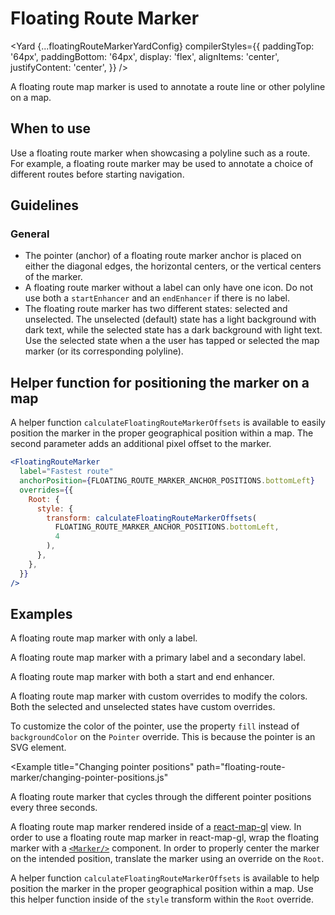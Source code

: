 <!--
Copyright (c) Uber Technologies, Inc.

This source code is licensed under the MIT license found in the
LICENSE file in the root directory of this source tree.
-->






# Floating Route Marker

<Yard
  {...floatingRouteMarkerYardConfig}
  compilerStyles={{
    paddingTop: '64px',
    paddingBottom: '64px',
    display: 'flex',
    alignItems: 'center',
    justifyContent: 'center',
  }}
/>

A floating route map marker is used to annotate a route line or other polyline on a map.

## When to use

Use a floating route marker when showcasing a polyline such as a route. For example, a floating route marker may be used to annotate a choice of different routes before starting navigation.

## Guidelines

### General

- The pointer (anchor) of a floating route marker anchor is placed on either the diagonal edges, the horizontal centers, or the vertical centers of the marker.
- A floating route marker without a label can only have one icon. Do not use both a `startEnhancer` and an `endEnhancer` if there is no label.
- The floating route marker has two different states: selected and unselected. The unselected (default) state has a light background with dark text, while the selected state has a dark background with light text. Use the selected state when a the user has tapped or selected the map marker (or its corresponding polyline).

## Helper function for positioning the marker on a map

A helper function `calculateFloatingRouteMarkerOffsets` is available to easily position the marker in the proper geographical position within a map. The second parameter adds an additional pixel offset to the marker.

```jsx
<FloatingRouteMarker
  label="Fastest route"
  anchorPosition={FLOATING_ROUTE_MARKER_ANCHOR_POSITIONS.bottomLeft}
  overrides={{
    Root: {
      style: {
        transform: calculateFloatingRouteMarkerOffsets(
          FLOATING_ROUTE_MARKER_ANCHOR_POSITIONS.bottomLeft,
          4
        ),
      },
    },
  }}
/>
```

## Examples

<Example title="Basic usage" path="floating-route-marker/basic.js">
  <FloatingMarkerContainer>
    <Basic />
  </FloatingMarkerContainer>
</Example>

A floating route map marker with only a label.

<Example title="Primary and secondary labels" path="floating-route-marker/secondary-label.js">
  <FloatingMarkerContainer>
    <SecondaryLabel />
  </FloatingMarkerContainer>
</Example>

A floating route map marker with a primary label and a secondary label.

<Example title="Start and end enhancers" path="floating-route-marker/start-end-enhancer.js">
  <FloatingMarkerContainer>
    <StartEndEnhacer />
  </FloatingMarkerContainer>
</Example>

A floating route map marker with both a start and end enhancer.

<Example title="Custom color overrides" path="floating-route-marker/custom-color-overrides.js">
  <CustomColorOverrides />
</Example>

A floating route map marker with custom overrides to modify the colors. Both the selected and unselected states have custom overrides.

To customize the color of the pointer, use the property `fill` instead of `backgroundColor` on the `Pointer` override. This is because the pointer is an SVG element.

<Example
  title="Changing pointer positions"
  path="floating-route-marker/changing-pointer-positions.js"
>
  <ChangingPointerPositions />
</Example>

A floating route marker that cycles through the different pointer positions every three seconds.

<Example title="Usage with react-map-gl" path="floating-route-marker/react-map-gl.js">
  <ReactMapGL />
</Example>

A floating route map marker rendered inside of a [react-map-gl](https://visgl.github.io/react-map-gl/) view. In order to use a floating route map marker in react-map-gl, wrap the floating marker with a [`<Marker/>`](https://visgl.github.io/react-map-gl/docs/api-reference/marker) component. In order to properly center the marker on the intended position, translate the marker using an override on the `Root`.

A helper function `calculateFloatingRouteMarkerOffsets` is available to help position the marker in the proper geographical position within a map. Use this helper function inside of the `style` transform within the `Root` override.

<Exports
  component={FloatingRouteMarkerExports}
  title="Floating Route Marker exports"
  path="baseui/map-marker"
/>
